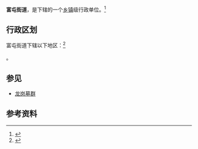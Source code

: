 {{中国乡级行政区|21/07/82/201/000}}

'''富屯街道'''，是{{PRC admin/fullname|21/07/82/201/000|3}}下辖的一个[[乡镇|乡镇]]级行政单位。<ref>{{PRC admin/ref sgc|{{PRC admin/parent|21/07/82/201/000}}}}</ref>

== 行政区划 ==

富屯街道下辖以下地区：<ref>{{PRC admin/ref sgc|21/07/82/201/000}}</ref>

{{PRC admin/children|21/07/82/201/000}}。

== 参见 ==
* [[龙岗墓群|龙岗墓群]]

== 参考资料 ==
{{reflist}}

{{行政区划小作品}}
{{PRC admin/navcat|21/07/82/201/000}}